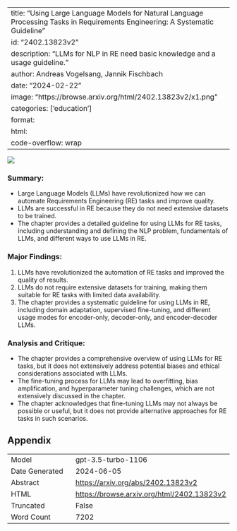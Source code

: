 
---
title: "Using Large Language Models for Natural Language Processing Tasks in Requirements Engineering: A Systematic Guideline"
id: "2402.13823v2"
description: "LLMs for NLP in RE need basic knowledge and a usage guideline."
author: Andreas Vogelsang, Jannik Fischbach
date: "2024-02-22"
image: "https://browse.arxiv.org/html/2402.13823v2/x1.png"
categories: ['education']
format:
  html:
    code-overflow: wrap
---

![](https://browse.arxiv.org/html/2402.13823v2/x1.png)

### **Summary:**
- Large Language Models (LLMs) have revolutionized how we can automate Requirements Engineering (RE) tasks and improve quality.
- LLMs are successful in RE because they do not need extensive datasets to be trained.
- The chapter provides a detailed guideline for using LLMs for RE tasks, including understanding and defining the NLP problem, fundamentals of LLMs, and different ways to use LLMs in RE.

### **Major Findings:**
1. LLMs have revolutionized the automation of RE tasks and improved the quality of results.
2. LLMs do not require extensive datasets for training, making them suitable for RE tasks with limited data availability.
3. The chapter provides a systematic guideline for using LLMs in RE, including domain adaptation, supervised fine-tuning, and different usage modes for encoder-only, decoder-only, and encoder-decoder LLMs.

### **Analysis and Critique:**
- The chapter provides a comprehensive overview of using LLMs for RE tasks, but it does not extensively address potential biases and ethical considerations associated with LLMs.
- The fine-tuning process for LLMs may lead to overfitting, bias amplification, and hyperparameter tuning challenges, which are not extensively discussed in the chapter.
- The chapter acknowledges that fine-tuning LLMs may not always be possible or useful, but it does not provide alternative approaches for RE tasks in such scenarios.

## Appendix

|          |          |
|----------|----------|
| Model     | gpt-3.5-turbo-1106       |
| Date Generated     | 2024-06-05       |
| Abstract | [https://arxiv.org/abs/2402.13823v2](https://arxiv.org/abs/2402.13823v2)        |
| HTML     | [https://browse.arxiv.org/html/2402.13823v2](https://browse.arxiv.org/html/2402.13823v2)       |
| Truncated       | False       |
| Word Count       | 7202       |
